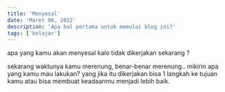 ```yaml
---
title: 'Menyesal'
date: 'Maret 06, 2022'
description: 'Apa hal pertama untuk memulai blog ini?'
tags: ['belajar']
---
```


apa yang kamu akan menyesal kalo tidak dikerjakan sekarang ?

sekarang waktunya kamu merenung, benar-benar merenung.. mikirin apa yang kamu mau lakukan?
yang jika itu dikerjakan bisa 1 langkah ke tujuan kamu atau bisa membuat keadaanmu menjadi lebih baik.